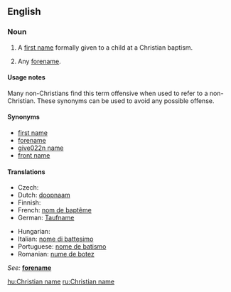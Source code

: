 ==English==

===Noun===
{{en-noun|sg=[[Christian]] [[name]]}}

# A [[first name]] formally given to a child at a Christian baptism.
# {{context|by extension}} Any [[forename]].

====Usage notes====
Many non-Christians find this term offensive when used to refer to a non-Christian. These synonyms can be used to avoid any possible offense.

====Synonyms====
*[[first name]]
*[[forename]]
*[[give022n name]]
*[[front name]]

====Translations====
<!-- The translations below are for the Christian sense only.  For translations in the sense of "forename", see [[forename]]. This will help maintain consistency and reduce redundancy. -->

{{trans-top|first name at Christian baptism}}
* Czech: {{t-|cs|křestní jméno|n}}
* Dutch: [[doopnaam]] {{m}}
* Finnish: {{t-|fi|ristimänimi}}
* French: [[nom de baptême]] {{m}}
* German: [[Taufname]] {{m}}
{{trans-mid}}
* Hungarian: {{t+|hu|keresztnév}}
* Italian: [[nome di battesimo]] {{m}}
* Portuguese: [[nome de batismo]] {{f}}
* Romanian: [[nume de botez]]
{{trans-bottom}}

{{trans-top|any forename}}
''See: '' '''[[forename]]'''
{{trans-bottom}}

[[hu:Christian name]]
[[ru:Christian name]]